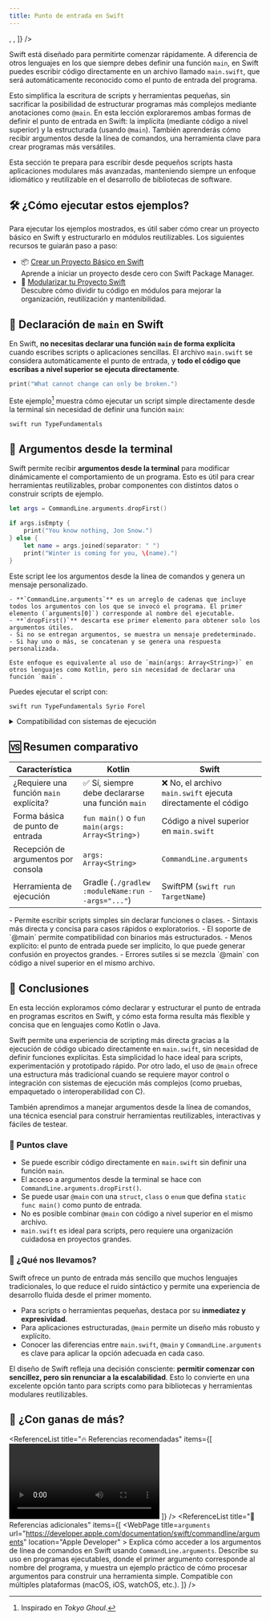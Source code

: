 ```yaml
---
title: Punto de entrada en Swift
---
```


<ReadingTime />
<RepoLinks children={[
  <GitlabRepo user="r8vnhill" repo="swift-dibs" />,
  <GithubRepo user="r8vnhill" repo="swift-dibs" />,
]} />

Swift está diseñado para permitirte comenzar rápidamente. A diferencia de otros lenguajes en los que siempre debes definir una función `main`, en Swift puedes escribir código directamente en un archivo llamado `main.swift`, que será automáticamente reconocido como el punto de entrada del programa.

Esto simplifica la escritura de scripts y herramientas pequeñas, sin sacrificar la posibilidad de estructurar programas más complejos mediante anotaciones como `@main`. En esta lección exploraremos ambas formas de definir el punto de entrada en Swift: la implícita (mediante código a nivel superior) y la estructurada (usando `@main`). También aprenderás cómo recibir argumentos desde la línea de comandos, una herramienta clave para crear programas más versátiles.

Esta sección te prepara para escribir desde pequeños scripts hasta aplicaciones modulares más avanzadas, manteniendo siempre un enfoque idiomático y reutilizable en el desarrollo de bibliotecas de software.

## 🛠️ ¿Cómo ejecutar estos ejemplos?

Para ejecutar los ejemplos mostrados, es útil saber cómo crear un proyecto básico en Swift y estructurarlo en módulos reutilizables. Los siguientes recursos te guiarán paso a paso:

- 📦 [Crear un Proyecto Básico en Swift](/docs/build-systems/init/swift)  
  Aprende a iniciar un proyecto desde cero con Swift Package Manager.
- 🧩 [Modularizar tu Proyecto Swift](/docs/build-systems/modular-design/swift)  
  Descubre cómo dividir tu código en módulos para mejorar la organización, reutilización y mantenibilidad.

## 🧬 Declaración de `main` en Swift

En Swift, **no necesitas declarar una función `main` de forma explícita** cuando escribes scripts o aplicaciones sencillas. El archivo `main.swift` se considera automáticamente el punto de entrada, y **todo el código que escribas a nivel superior se ejecuta directamente**.

```swift showLineNumbers title="main.swift — ejecución directa sin función main"
print("What cannot change can only be broken.")
```

Este ejemplo[^1] muestra cómo ejecutar un script simple directamente desde la terminal sin necesidad de definir una función `main`:

```bash title="Desde la terminal"
swift run TypeFundamentals
```

[^1]: Inspirado en *Tokyo Ghoul*.

## 🎯 Argumentos desde la terminal

Swift permite recibir **argumentos desde la terminal** para modificar dinámicamente el comportamiento de un programa. Esto es útil para crear herramientas reutilizables, probar componentes con distintos datos o construir scripts de ejemplo.

```swift showLineNumbers title="Script Swift con argumentos (Sources/TypeFundamentals/main.swift)"
let args = CommandLine.arguments.dropFirst()

if args.isEmpty {
    print("You know nothing, Jon Snow.")
} else {
    let name = args.joined(separator: " ")
    print("Winter is coming for you, \(name).")
}
```

<Explanation>
    Este script lee los argumentos desde la línea de comandos y genera un mensaje personalizado.

    - **`CommandLine.arguments`** es un arreglo de cadenas que incluye todos los argumentos con los que se invocó el programa. El primer elemento (`arguments[0]`) corresponde al nombre del ejecutable.
    - **`dropFirst()`** descarta ese primer elemento para obtener solo los argumentos útiles.
    - Si no se entregan argumentos, se muestra un mensaje predeterminado.
    - Si hay uno o más, se concatenan y se genera una respuesta personalizada.

    Este enfoque es equivalente al uso de `main(args: Array<String>)` en otros lenguajes como Kotlin, pero sin necesidad de declarar una función `main`.
</Explanation>

Puedes ejecutar el script con:

```bash title="Desde la terminal"
swift run TypeFundamentals Syrio Forel
```

<details>
    <summary>
        Compatibilidad con sistemas de ejecución
    </summary>

    En Swift, puedes definir el punto de entrada del programa utilizando un tipo anotado con `@main`, como una `struct` o `class`.  
    Este enfoque es útil cuando quieres estructurar tu aplicación de forma más formal o integrarla con herramientas de ejecución externas.

    ```swift showLineNumbers title="Estructura con @main (Sources/TypeFundamentals/main.swift)"
    @main
    struct Launcher {
        static func main() {
            print("Static main detected.")
        }
    }
    ```

    :::info ¿Qué es `@main`?

    La anotación `@main` indica que ese tipo define el **punto de entrada** del programa.  
    Se espera que incluya un método `static func main()` que se ejecute al iniciar el programa, como en Java (`public static void main`) o Kotlin (`@JvmStatic`).

    Puedes usar `@main` con una `struct`, `class` o `enum`.

    :::

    :::danger Error común: `'main' attribute cannot be used in a module that contains top-level code`

    Swift **no permite combinar `@main` con código a nivel superior** (fuera de funciones o clases) en el mismo archivo.  
    Esto incluye incluso líneas vacías, comentarios sueltos o `print()` fuera de estructuras.

    ✅ Asegúrate de que el archivo que contiene el tipo con `@main` **no tenga ningún otro código fuera de ese tipo**.

    :::

</details>

## 🆚 Resumen comparativo

| Característica                        | Kotlin                                                                 | Swift                                                                 |
|--------------------------------------|------------------------------------------------------------------------|-----------------------------------------------------------------------|
| ¿Requiere una función `main` explícita? | ✅ Sí, siempre debe declararse una función `main`                      | ❌ No, el archivo `main.swift` ejecuta directamente el código         |
| Forma básica de punto de entrada      | `fun main()` o `fun main(args: Array<String>)`                         | Código a nivel superior en `main.swift`                               |
| Recepción de argumentos por consola   | `args: Array<String>`                                                  | `CommandLine.arguments`                                               |
| Herramienta de ejecución              | Gradle (`./gradlew :moduleName:run --args="..."`)                             | SwiftPM (`swift run TargetName`)                                 |

<ProCons>
    <Pros title="Beneficios de Swift">
        - Permite escribir scripts simples sin declarar funciones o clases.
        - Sintaxis más directa y concisa para casos rápidos o exploratorios.
        - El soporte de `@main` permite compatibilidad con binarios más estructurados.
    </Pros>
    <Cons title="Limitaciones de Swift">
        - Menos explícito: el punto de entrada puede ser implícito, lo que puede generar confusión en proyectos grandes.
        - Errores sutiles si se mezcla `@main` con código a nivel superior en el mismo archivo.
    </Cons>
</ProCons>

## 🎯 Conclusiones

En esta lección exploramos cómo declarar y estructurar el punto de entrada en programas escritos en Swift, y cómo esta forma resulta más flexible y concisa que en lenguajes como Kotlin o Java.

Swift permite una experiencia de scripting más directa gracias a la ejecución de código ubicado directamente en `main.swift`, sin necesidad de definir funciones explícitas. Esta simplicidad lo hace ideal para scripts, experimentación y prototipado rápido. Por otro lado, el uso de `@main` ofrece una estructura más tradicional cuando se requiere mayor control o integración con sistemas de ejecución más complejos (como pruebas, empaquetado o interoperabilidad con C).

También aprendimos a manejar argumentos desde la línea de comandos, una técnica esencial para construir herramientas reutilizables, interactivas y fáciles de testear.

### 🔑 Puntos clave

- Se puede escribir código directamente en `main.swift` sin definir una función `main`.
- El acceso a argumentos desde la terminal se hace con `CommandLine.arguments.dropFirst()`.
- Se puede usar `@main` con una `struct`, `class` o `enum` que defina `static func main()` como punto de entrada.
- No es posible combinar `@main` con código a nivel superior en el mismo archivo.
- `main.swift` es ideal para scripts, pero requiere una organización cuidadosa en proyectos grandes.

### 🧰 ¿Qué nos llevamos?

Swift ofrece un punto de entrada más sencillo que muchos lenguajes tradicionales, lo que reduce el ruido sintáctico y permite una experiencia de desarrollo fluida desde el primer momento.

- Para scripts o herramientas pequeñas, destaca por su **inmediatez y expresividad**.
- Para aplicaciones estructuradas, `@main` permite un diseño más robusto y explícito.
- Conocer las diferencias entre `main.swift`, `@main` y `CommandLine.arguments` es clave para aplicar la opción adecuada en cada caso.

El diseño de Swift refleja una decisión consciente: **permitir comenzar con sencillez, pero sin renunciar a la escalabilidad**. Esto lo convierte en una excelente opción tanto para scripts como para bibliotecas y herramientas modulares reutilizables.

## 📖 ¿Con ganas de más?

<ReferenceList title="🔥 Referencias recomendadas" items={[
    <Video
        title="#1 Swift Programming - Application Entry Point - Main Function"
        url="https://youtu.be/onM2HuDacic"
        duration="4m29s"
        location="YouTube"
        author="Davids Videos"
    >
        Este video explica cómo definir el punto de entrada de una aplicación en Swift. Comienza mostrando el uso tradicional del archivo <code>main.swift</code>, donde el compilador espera encontrar el código de inicio, y luego presenta una alternativa mediante el uso de la anotación <code>@main</code> en una estructura o clase que implemente una función <code>static func main()</code>. También se aclaran las restricciones de Swift respecto al uso de expresiones a nivel superior fuera del archivo principal, y se muestra cómo evitar conflictos si hay múltiples anotaciones <code>@main</code>.
    </Video>
]}  />
<ReferenceList title="🔹 Referencias adicionales" items={[
    <WebPage
        title=<code>arguments</code>
        url="https://developer.apple.com/documentation/swift/commandline/arguments"
        location="Apple Developer"
    >
        Explica cómo acceder a los argumentos de línea de comandos en Swift usando <code>CommandLine.arguments</code>. Describe su uso en programas ejecutables, donde el primer argumento corresponde al nombre del programa, y muestra un ejemplo práctico de cómo procesar argumentos para construir una herramienta simple. Compatible con múltiples plataformas (macOS, iOS, watchOS, etc.).
    </WebPage>
]}  />
